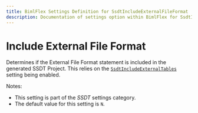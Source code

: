 ```yaml
---
title: BimlFlex Settings Definition for SsdtIncludeExternalFileFormat
description: Documentation of settings option within BimlFlex for SsdtIncludeExternalFileFormat
---
```

<head>
  <meta name="varigenceProduct" content="BimlFlex"></meta>
  <meta name="varigenceArticleType" content="Reference"></meta>
</head>

# Include External File Format

Determines if the External File Format statement is included in the generated SSDT Project. This relies on the [`SsdtIncludeExternalTables`](xref:bimlflex-reference-documentation-setting-SsdtIncludeExternalTables) setting being enabled.

Notes:

* This setting is part of the *SSDT* settings category.
* The default value for this setting is `N`.
